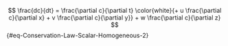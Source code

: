 
$$
\frac{dc}{dt} = \frac{\partial c}{\partial t} \color{white}{+ u \frac{\partial c}{\partial x} + v \frac{\partial c}{\partial y}} + w \frac{\partial c}{\partial z} 
$${#eq-Conservation-Law-Scalar-Homogeneous-2}
